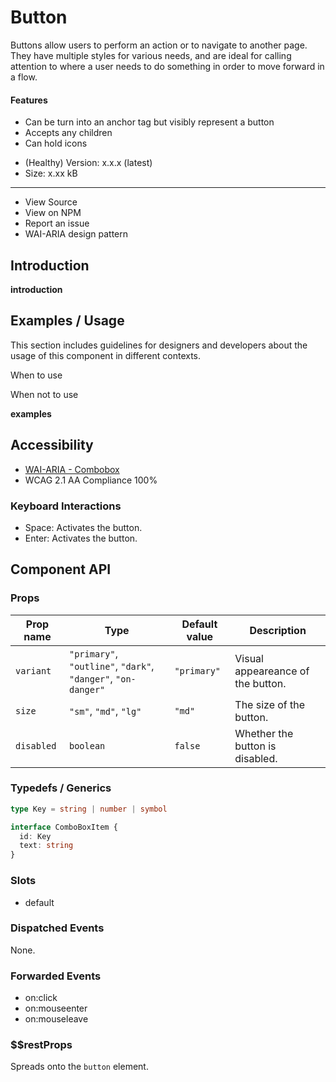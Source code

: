 # Button

Buttons allow users to perform an action or to navigate to another page. They have multiple styles for various needs, and are ideal for calling attention to where a user needs to do something in order to move forward in a flow.

<Showcase />

#### Features

- Can be turn into an anchor tag but visibly represent a button
- Accepts any children
- Can hold icons

* (Healthy) Version: x.x.x (latest)
* Size: x.xx kB

---

- View Source
- View on NPM
- Report an issue
- WAI-ARIA design pattern

## Introduction

**introduction**

## Examples / Usage

This section includes guidelines for designers and developers about the usage of this component in different contexts.

When to use

When not to use

**examples**

## Accessibility

- [WAI-ARIA - Combobox](https://www.w3.org/TR/wai-aria-practices-1.2/#combobox)
- WCAG 2.1 AA Compliance 100%

### Keyboard Interactions

- Space: Activates the button.
- Enter: Activates the button.

## Component API

### Props

| Prop name | Type | Default value | Description |
| --- | --- | --- | --- |
| `variant` | `"primary"`, `"outline"`, `"dark"`, `"danger"`, `"on-danger"` | `"primary"` | Visual appeareance of the button. |
| `size` | `"sm"`, `"md"`, `"lg"` | `"md"` | The size of the button. |
| `disabled` | `boolean` | `false` | Whether the button is disabled. |

### Typedefs / Generics

```ts
type Key = string | number | symbol

interface ComboBoxItem {
  id: Key
  text: string
}
```

### Slots

- default

### Dispatched Events

None.

### Forwarded Events

- on:click
- on:mouseenter
- on:mouseleave

### $$restProps

Spreads onto the `button` element.
